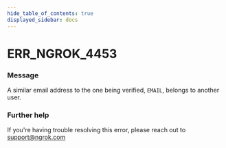 ```yaml
---
hide_table_of_contents: true
displayed_sidebar: docs
---
```



# ERR_NGROK_4453

### Message

A similar email address to the one being verified, `EMAIL`, belongs to another user.

<ErrorDetails error="err_ngrok_4453" />

### Further help

If you're having trouble resolving this error, please reach out to [support@ngrok.com](mailto:support@ngrok.com?subject=Help%20with%20ERR_NGROK_4453)

